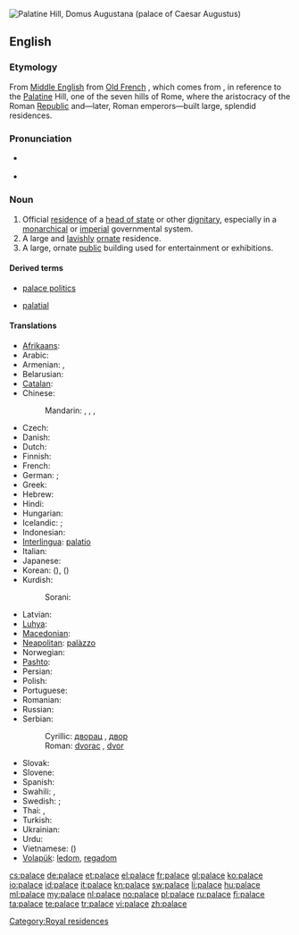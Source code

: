 [[File:RomaPalatinoDalCircoMassimo.jpg|thumb|'''Palatine Hill''', Domus Augustana (palace of Caesar Augustus)]]
{{also|Palace|pałace}}
==English==
{{wikipedia|mul=Taj Mahal}}

===Etymology===
From [[Middle English]] from [[Old French]] {{term|palais|lang=fr}}, which comes from {{etyl|la}} {{term|Palatium|Palātium|lang=la}}, in reference to the [[Palatine]] Hill, one of the seven hills of Rome, where the aristocracy of the Roman [[republic|Republic]] and—later, Roman emperors—built large, splendid residences.

===Pronunciation===
* {{a|UK|US}} {{IPA|/ˈpæləs/}}
* {{audio|en-us-palace.ogg|Audio (US)}}

===Noun===
{{en-noun}}

# Official [[residence]] of a [[head of state]] or other [[dignitary]], especially in a [[monarchical]] or [[imperial]] governmental system.
# A large and [[lavish]]ly [[ornate]] residence.
# A large, ornate [[public]] building used for entertainment or exhibitions.

====Derived terms====
{{rel-top|Terms derived from ''palace''}}
* [[palace politics]]
{{rel-mid}}
* [[palatial]]
{{rel-bottom}}

====Translations====
{{trans-top|large, lavish residence}}
* [[Afrikaans]]: {{t-|af|paleis|xs=Afrikaans}}
* Arabic: {{t|ar|قصر|m|tr=qaSr|sc=Arab}}
* Armenian: {{t|hy|պալատ|tr=palat}}, {{t-|hy|դղյակ|tr=dġyak}}
* Belarusian: {{t|be|палац|m|tr=palác|sc=Cyrl}}
* [[Catalan]]: {{t|ca|palau|m}}
* Chinese:
*: Mandarin: {{t|zh|宮殿|sc=Hani}}, {{t|zh|宫殿|tr=gōngdiàn|sc=Hani}}, {{t|zh|宮|sc=Hani}}, {{t|zh|宫|tr=gōng|sc=Hani}}
* Czech: {{t+|cs|palác|m}}
* Danish: {{t-|da|palads|n}}
* Dutch: {{t+|nl|paleis|n}}
* Finnish: {{t+|fi|palatsi}}
* French: {{t+|fr|palais|m}}
* German: {{t+|de|Palast|m}}; {{t+|de|Schloss|n}}
* Greek: {{t+|el|παλάτι|tr=paláti}}
* Hebrew: {{t+|he|ארמון|f|tr=armon|sc=Hebr}}
* Hindi: {{t|hi|महल|m|tr=mahal|sc=Deva}}
* Hungarian: {{t+|hu|palota}}
* Icelandic: {{t-|is|palata|f}}; {{t+|is|höll|f}}
* Indonesian: {{t+|id|istana|xs=Indonesian}}
* [[Interlingua]]: [[palatio]]
* Italian: {{t+|it|palazzo|m}}
* Japanese: {{t|ja|宮殿|tr=きゅうでん, kyūden|sc=Jpan}}
* Korean: {{t|ko|궁|tr=gung|sc=Kore}} ({{t|ko|宮|sc=Kore}}), {{t|ko|궁전|tr=gungjeon|sc=Kore}} ({{t|ko|宮殿|sc=Kore}})
* Kurdish:
*: Sorani: {{t|ku|سه‌را|tr=sarA|sc=ku-Arab}}
{{trans-mid}}
* Latvian: {{t-|lv|pils|f|xs=Latvian}}
* [[Luhya]]: {{tø|luy|ekasri}}
* [[Macedonian]]: {{t-|mk|дворец|m|tr=dvórec}}
* [[Neapolitan]]: [[palàzzo]]
* Norwegian: {{t|no|palass|n}}
* [[Pashto]]: {{t+|ps|ماڼۍ|f|tr=mānnəi|sc=ps-Arab|xs=Pashto}}
* Persian: {{t|fa|کاخ|tr=kâkh|sc=fa-Arab}}
* Polish: {{t-|pl|pałac|m}}
* Portuguese: {{t+|pt|palácio|m}}
* Romanian: {{t-|ro|palat}}
* Russian: {{t+|ru|дворец|m|tr=dvoréc}}
* Serbian:
*: Cyrillic: [[дворац]] {{m}}, [[двор]] {{m}}
*: Roman: [[dvorac]] {{m}}, [[dvor]] {{m}}
* Slovak: {{t|sk|palác|m}}
* Slovene: {{t+|sl|palača|f}}
* Spanish: {{t-|es|palacio|m}}
* Swahili: {{t+|sw|kasri|xs=Swahili}}, {{t+|sw|jum|xs=Swahili}}
* Swedish: {{t+|sv|palats|n}}; {{t+|sv|slott|n}}
* Thai: {{t|th|ตำหนัก|tr=dtam-nàk|sc=Thai}}, {{t|th|พระตำหนัก|tr=prá dtam-nàk|sc=Thai}}
* Turkish: {{t+|tr|saray}}
* Ukrainian: {{t|uk|палац|m|tr=palác|sc=Cyrl}}
* Urdu: {{t|ur|محل|m|tr=mahal|sc=ur-Arab}}
* Vietnamese: {{t|vi|cung điện}} ({{t|vi|宮殿}})
* [[Volapük]]: [[ledom]], [[regadom]]
{{trans-bottom}}

[[Category:Royal residences]]

[[cs:palace]]
[[de:palace]]
[[et:palace]]
[[el:palace]]
[[fr:palace]]
[[gl:palace]]
[[ko:palace]]
[[io:palace]]
[[id:palace]]
[[it:palace]]
[[kn:palace]]
[[sw:palace]]
[[li:palace]]
[[hu:palace]]
[[ml:palace]]
[[my:palace]]
[[nl:palace]]
[[no:palace]]
[[pl:palace]]
[[ru:palace]]
[[fi:palace]]
[[ta:palace]]
[[te:palace]]
[[tr:palace]]
[[vi:palace]]
[[zh:palace]]